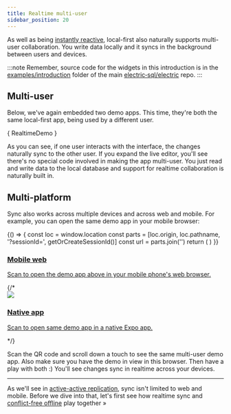 ```yaml
---
title: Realtime multi-user
sidebar_position: 20
---
```





As well as being [instantly reactive](./local-first.mdx), local-first also naturally supports multi-user collaboration. You write data locally and it syncs in the background between users and devices.

:::note
Remember, source code for the widgets in this introduction is in the [examples/introduction](https://github.com/electric-sql/electric/tree/main/examples/introduction) folder of the main [electric&#8209;sql/electric](https://github.com/electric-sql/electric) repo.
:::

## Multi-user

Below, we've again embedded two demo apps. This time, they're both the same local-first app, being used by a different user.

<CodeBlock live={true} noInline={true} language="jsx">{
  RealtimeDemo
}</CodeBlock>

As you can see, if one user interacts with the interface, the changes naturally sync to the other user. If you expand the live editor, you'll see there's no special code involved in making the app multi-user. You just read and write data to the local database and support for realtime collaboration is naturally built in.

## Multi-platform

Sync also works across multiple devices and across web and mobile. For example, you can open the same demo app in your mobile browser<!-- and / or a native app below -->:

<div className="grid grid-cols-1 gap-4 my-6 mb-8">
  <div className="tile">
    <div className="px-3 md:px-4">
      <div className="my-2 sm:my-3 md:my-4 --w-8 --sm:w-9 --md:w-10">
        <div className="flex flex-row">
          <div className="qr-container">
            <BrowserOnly>
              {() => {
                const loc = window.location
                const parts = [loc.origin, loc.pathname, '?sessionId=', getOrCreateSessionId()]
                const url = parts.join('')
                return (
                  <a href={url} target="_blank">
                    <QRCode value={url} />
                  </a>
                )
              }}
            </BrowserOnly>
          </div>
          <div className="ml-8 sm:ml-10 lg:ml-12 -mt-1 sm:-mt-0">
            <a href="/docs/examples/basic">
              <h3>
                Mobile web
              </h3>
              <p className="text-small mb-2 max-w-sm">
                Scan to open the demo app above in your mobile phone's web browser.
              </p>
            </a>
          </div>
        </div>
      </div>
    </div>
  </div>
  {/*<div className="tile">
    <div className="px-3 md:px-4">
      <a href="/docs/examples/linear-lite">
        <img src={useBaseUrl('/img/qr/mobile-app.svg')} loading="lazy"
            className="my-2 sm:my-3 md:my-4 w-8 sm:w-9 md:w-10"
        />
        <h3>
          Native app
        </h3>
        <p className="text-small mb-2">
          Scan to open same demo app in a native Expo app.
        </p>
      </a>
    </div>
  </div>*/}
</div>

Scan the QR code and scroll down a touch to see the same multi-user demo app. Also make sure you have the demo in view in this browser. Then have a play with both :) You'll see changes sync in realtime across your devices.

<hr className="doc-divider" />

As we'll see in [active-active replication](./active-active.mdx), sync isn't limited to web and mobile. Before we dive into that, let's first see how realtime sync and [conflict-free offline](./offline.mdx) play together &raquo;
